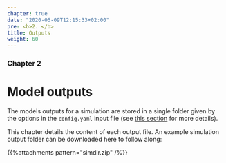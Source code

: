 ```yaml
---
chapter: true
date: "2020-06-09T12:15:33+02:00"
pre: <b>2. </b>
title: Outputs
weight: 60
---
```


### Chapter 2

# Model outputs

The models outputs for a simulation are stored in a single folder given by the options in the `config.yaml` input file (see [this section](../3-inputs/2-general_config/) for more details). 

This chapter details the content of each output file. An example simulation output folder can be downloaded here to follow along:

{{%attachments pattern=\"simdir.zip\" /%}}
